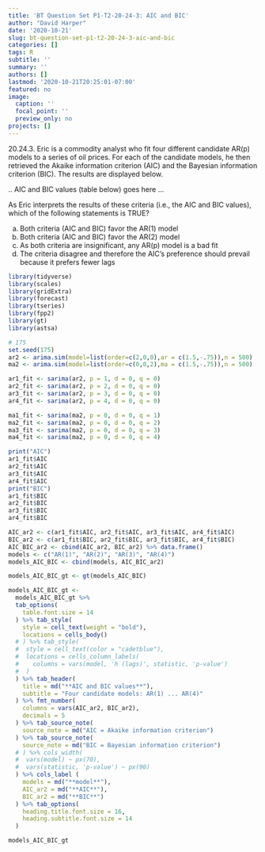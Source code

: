 ```yaml
---
title: 'BT Question Set P1-T2-20-24-3: AIC and BIC'
author: "David Harper"
date: '2020-10-21'
slug: bt-question-set-p1-t2-20-24-3-aic-and-bic
categories: []
tags: R
subtitle: ''
summary: ''
authors: []
lastmod: '2020-10-21T20:25:01-07:00'
featured: no
image:
  caption: ''
  focal_point: ''
  preview_only: no
projects: []
---
```


20.24.3. Eric is a commodity analyst who fit four different candidate AR(p) models to a series of oil prices. For each of the candidate models, he then retrieved the Akaike information criterion (AIC) and the Bayesian information criterion (BIC). The results are displayed below.

.. AIC and BIC values (table below) goes here ...

As Eric interprets the results of these criteria (i.e., the AIC and BIC values), which of the following statements is TRUE?

a. Both criteria (AIC and BIC) favor the AR(1) model
b. Both criteria (AIC and BIC) favor the AR(2) model
c. As both criteria are insignificant, any AR(p) model is a bad fit
d. The criteria disagree and therefore the AIC's preference should prevail because it prefers fewer lags

```r

library(tidyverse)
library(scales)
library(gridExtra)
library(forecast)
library(tseries)
library(fpp2)
library(gt)
library(astsa)

# 175
set.seed(175)
ar2 <- arima.sim(model=list(order=c(2,0,0),ar = c(1.5,-.75)),n = 500)
ma2 <- arima.sim(model=list(order=c(0,0,2),ma = c(1.5,-.75)),n = 500)

ar1_fit <- sarima(ar2, p = 1, d = 0, q = 0)
ar2_fit <- sarima(ar2, p = 2, d = 0, q = 0)
ar3_fit <- sarima(ar2, p = 3, d = 0, q = 0)
ar4_fit <- sarima(ar2, p = 4, d = 0, q = 0)

ma1_fit <- sarima(ma2, p = 0, d = 0, q = 1)
ma2_fit <- sarima(ma2, p = 0, d = 0, q = 2)
ma3_fit <- sarima(ma2, p = 0, d = 0, q = 3)
ma4_fit <- sarima(ma2, p = 0, d = 0, q = 4)

print("AIC")
ar1_fit$AIC
ar2_fit$AIC
ar3_fit$AIC
ar4_fit$AIC
print("BIC")
ar1_fit$BIC
ar2_fit$BIC
ar3_fit$BIC
ar4_fit$BIC

AIC_ar2 <- c(ar1_fit$AIC, ar2_fit$AIC, ar3_fit$AIC, ar4_fit$AIC)
BIC_ar2 <- c(ar1_fit$BIC, ar2_fit$BIC, ar3_fit$BIC, ar4_fit$BIC)
AIC_BIC_ar2 <- cbind(AIC_ar2, BIC_ar2) %>% data.frame()
models <- c("AR(1)", "AR(2)", "AR(3)", "AR(4)")
models_AIC_BIC <- cbind(models, AIC_BIC_ar2)

models_AIC_BIC_gt <- gt(models_AIC_BIC)

models_AIC_BIC_gt <- 
  models_AIC_BIC_gt %>% 
  tab_options(
    table.font.size = 14
  ) %>% tab_style(
    style = cell_text(weight = "bold"),
    locations = cells_body()
  # ) %>% tab_style(
  #  style = cell_text(color = "cadetblue"),
  #  locations = cells_column_labels(
  #    columns = vars(model, 'h (lags)', statistic, 'p-value')
  #  )
  ) %>% tab_header(
    title = md("**AIC and BIC values**"),
    subtitle = "Four candidate models: AR(1) ... AR(4)"
  ) %>% fmt_number(
    columns = vars(AIC_ar2, BIC_ar2),
    decimals = 5
  ) %>% tab_source_note(
    source_note = md("AIC = Akaike information criterion")
  ) %>% tab_source_note(
    source_note = md("BIC = Bayesian information criterion")
  # ) %>% cols_width(
  #  vars(model) ~ px(70),
  #  vars(statistic, 'p-value') ~ px(90)
  ) %>% cols_label (
    models = md("**model**"),
    AIC_ar2 = md("**AIC**"),
    BIC_ar2 = md("**BIC**")
  ) %>% tab_options(
    heading.title.font.size = 16,
    heading.subtitle.font.size = 14
  )

models_AIC_BIC_gt

```